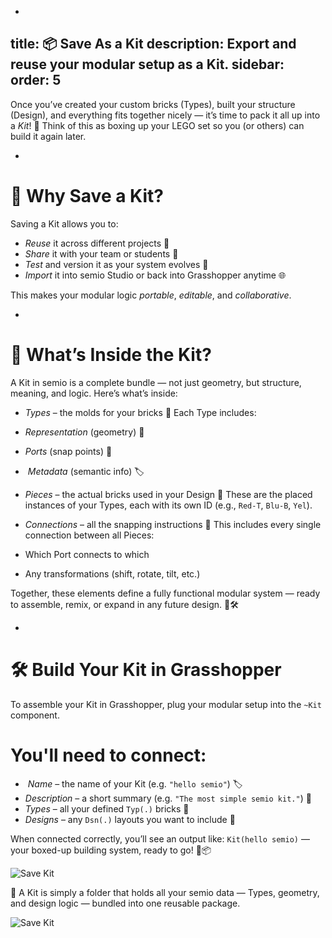 -
title: 📦 Save As a Kit
description: Export and reuse your modular setup as a Kit.
sidebar:
 order: 5
-

Once you’ve created your custom bricks (Types), built your structure (Design), and everything fits together nicely — it’s time to pack it all up into a *Kit*! 🎁 
Think of this as boxing up your LEGO set so you (or others) can build it again later.

-

# 🎯 Why Save a Kit?

Saving a Kit allows you to:

- *Reuse* it across different projects 🧰
- *Share* it with your team or students 🤝
- *Test* and version it as your system evolves 🧪
- *Import* it into semio Studio or back into Grasshopper anytime 🌐

This makes your modular logic *portable*, *editable*, and *collaborative*.

-

# 🧩 What’s Inside the Kit?

A Kit in semio is a complete bundle — not just geometry, but structure, meaning, and logic. 
Here’s what’s inside:

- *Types* – the molds for your bricks 🧱
 Each Type includes: 
 - *Representation* (geometry) 🧊
 - *Ports* (snap points) 🧲
 - ️ *Metadata* (semantic info) 🏷

- *Pieces* – the actual bricks used in your Design 🧩
 These are the placed instances of your Types, each with its own ID (e.g., `Red-T`, `Blu-B`, `Yel`).

- *Connections* – all the snapping instructions 🔗
 This includes every single connection between all Pieces: 
 - Which Port connects to which 
 - Any transformations (shift, rotate, tilt, etc.)

Together, these elements define a fully functional modular system — ready to assemble, remix, or expand in any future design. 🧱🛠️

-

# 🛠️ Build Your Kit in Grasshopper

To assemble your Kit in Grasshopper, plug your modular setup into the `~Kit` component.

# You'll need to connect:

- ️ *Name* – the name of your Kit (e.g. `"hello semio"`) 🏷
- *Description* – a short summary (e.g. `"The most simple semio kit."`) 📝
- *Types* – all your defined `Typ(.)` bricks 🧱
- *Designs* – any `Dsn(.)` layouts you want to include 🧩

When connected correctly, you’ll see an output like: 
`Kit(hello semio)` — your boxed-up building system, ready to go! 🧩📦



![Save Kit](/model-kit.png)


📁 A Kit is simply a folder that holds all your semio data — Types, geometry, and design logic — bundled into one reusable package.

![Save Kit](/kit-folder.png)
